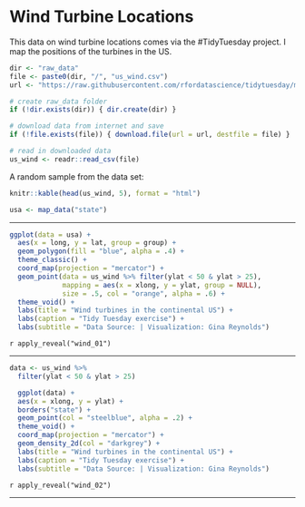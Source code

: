 # Wind Turbine Locations 

This data on wind turbine locations comes via the #TidyTuesday project.  I map the positions of the turbines in the US. 

```r

dir <- "raw_data"
file <- paste0(dir, "/", "us_wind.csv")
url <- "https://raw.githubusercontent.com/rfordatascience/tidytuesday/master/data/2018/2018-11-06/us_wind.csv"

# create raw_data folder
if (!dir.exists(dir)) { dir.create(dir) }

# download data from internet and save
if (!file.exists(file)) { download.file(url = url, destfile = file) }

# read in downloaded data
us_wind <- readr::read_csv(file)
```
A random sample from the data set: 
```r
knitr::kable(head(us_wind, 5), format = "html")
```


```r
usa <- map_data("state")
```



---
  
```r
ggplot(data = usa) +  
  aes(x = long, y = lat, group = group) + 
  geom_polygon(fill = "blue", alpha = .4) + 
  theme_classic() +
  coord_map(projection = "mercator") +
  geom_point(data = us_wind %>% filter(ylat < 50 & ylat > 25), 
             mapping = aes(x = xlong, y = ylat, group = NULL), 
             size = .5, col = "orange", alpha = .6) + 
  theme_void() + 
  labs(title = "Wind turbines in the continental US") + 
  labs(caption = "Tidy Tuesday exercise") +
  labs(subtitle = "Data Source: | Visualization: Gina Reynolds") 
```


`r apply_reveal("wind_01")`


---

```r
data <- us_wind %>% 
  filter(ylat < 50 & ylat > 25)
```


```r
  ggplot(data) +
  aes(x = xlong, y = ylat) + 
  borders("state") +
  geom_point(col = "steelblue", alpha = .2) +
  theme_void() +
  coord_map(projection = "mercator") +
  geom_density_2d(col = "darkgrey") + 
  labs(title = "Wind turbines in the continental US") + 
  labs(caption = "Tidy Tuesday exercise") +
  labs(subtitle = "Data Source: | Visualization: Gina Reynolds")
```

`r apply_reveal("wind_02")`

---

